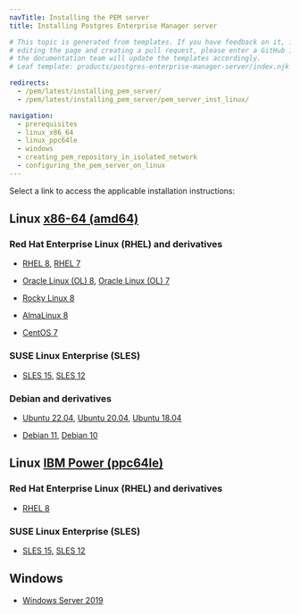 ```yaml
---
navTitle: Installing the PEM server
title: Installing Postgres Enterprise Manager server

# This topic is generated from templates. If you have feedback on it, instead of
# editing the page and creating a pull request, please enter a GitHub issue and
# the documentation team will update the templates accordingly.
# Leaf template: products/postgres-enterprise-manager-server/index.njk

redirects:
  - /pem/latest/installing_pem_server/
  - /pem/latest/installing_pem_server/pem_server_inst_linux/

navigation:
  - prerequisites
  - linux_x86_64
  - linux_ppc64le
  - windows
  - creating_pem_repository_in_isolated_network
  - configuring_the_pem_server_on_linux
---
```


Select a link to access the applicable installation instructions:

## Linux [x86-64 (amd64)](linux_x86_64)

### Red Hat Enterprise Linux (RHEL) and derivatives

- [RHEL 8](linux_x86_64/pem_rhel_8), [RHEL 7](linux_x86_64/pem_rhel_7)

- [Oracle Linux (OL) 8](linux_x86_64/pem_rhel_8), [Oracle Linux (OL) 7](linux_x86_64/pem_rhel_7)

- [Rocky Linux 8](linux_x86_64/pem_other_linux_8)

- [AlmaLinux 8](linux_x86_64/pem_other_linux_8)

- [CentOS 7](linux_x86_64/pem_centos_7)

### SUSE Linux Enterprise (SLES)

- [SLES 15](linux_x86_64/pem_sles_15), [SLES 12](linux_x86_64/pem_sles_12)

### Debian and derivatives

- [Ubuntu 22.04](linux_x86_64/pem_ubuntu_22), [Ubuntu 20.04](linux_x86_64/pem_ubuntu_20), [Ubuntu 18.04](linux_x86_64/pem_ubuntu_18)

- [Debian 11](linux_x86_64/pem_debian_11), [Debian 10](linux_x86_64/pem_debian_10)

## Linux [IBM Power (ppc64le)](linux_ppc64le)

### Red Hat Enterprise Linux (RHEL) and derivatives

- [RHEL 8](linux_ppc64le/pem_rhel_8)

### SUSE Linux Enterprise (SLES)

- [SLES 15](linux_ppc64le/pem_sles_15), [SLES 12](linux_ppc64le/pem_sles_12)

## Windows

- [Windows Server 2019](windows)
